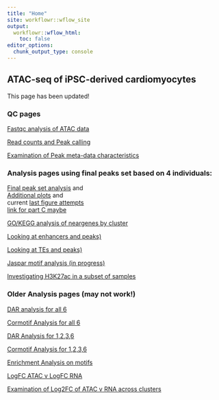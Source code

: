 ```yaml
---
title: "Home"
site: workflowr::wflow_site
output:
  workflowr::wflow_html:
    toc: false
editor_options:
  chunk_output_type: console
---
```


## ATAC-seq of iPSC-derived cardiomyocytes


This page has been updated!


### QC pages

[Fastqc analysis of ATAC data](https://reneeisnowhere.github.io/ATAC_learning/Fastqc_results.html)

[Read counts and Peak calling](https://reneeisnowhere.github.io/ATAC_learning/Peak_calling.html)

[Examination of Peak meta-data characteristics](https://reneeisnowhere.github.io/ATAC_learning/Peak_analysis.html)

### Analysis pages using final peaks set based on 4 individuals:

[Final peak set analysis](https://reneeisnowhere.github.io/ATAC_learning/final_four_analysis.html) and  
[Additional plots](https://reneeisnowhere.github.io/ATAC_learning/final_plot_attempt.html) and   
current [last figure attempts](https://reneeisnowhere.github.io/ATAC_learning/Correlation_of_SNPnPEAK.html)   
[link for part C maybe](https://reneeisnowhere.github.io/ATAC_learning/Correlation_of_GWASnPEAK.html)

[GO/KEGG analysis of neargenes by cluster](https://reneeisnowhere.github.io/ATAC_learning/GO_KEGG_analysis.html)


[Looking at enhancers and peaks)](https://reneeisnowhere.github.io/ATAC_learning/Enhancer_files_ff.html)

[Looking at TEs and peaks)](https://reneeisnowhere.github.io/ATAC_learning/TE_analysis_ff.html)

[Jaspar motif analysis (in progress)](https://reneeisnowhere.github.io/ATAC_learning/Jaspar_motif_ff.html)

[Investigating H3K27ac in a subset of samples](https://reneeisnowhere.github.io/ATAC_learning/Raodah_mycount.html)


















































### Older Analysis pages (may not work!)
[DAR analysis for all 6](https://reneeisnowhere.github.io/ATAC_learning/Full_set_DAR.html)

[Cormotif Analysis for all 6](https://reneeisnowhere.github.io/ATAC_learning/CorMotif_data.html)

[DAR Analysis for 1,2,3,6](https://reneeisnowhere.github.io/ATAC_learning/Smaller_set_DAR.html)

[Cormotif Analysis for 1,2,3,6](https://reneeisnowhere.github.io/ATAC_learning/CorMotif_data_n45.html)  

[Enrichment Analysis on motifs](https://reneeisnowhere.github.io/ATAC_learning/Enrichment_motif.html)

[LogFC ATAC v LogFC RNA](https://reneeisnowhere.github.io/ATAC_learning/DEG_LFC.html)


[Examination of Log2FC of ATAC v RNA across clusters](https://reneeisnowhere.github.io/ATAC_learning/TSS_ATAC_MRC_DAR_FC_RNA.html)


